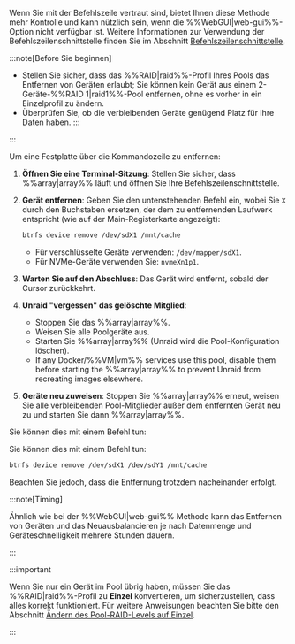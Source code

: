 Wenn Sie mit der Befehlszeile vertraut sind, bietet Ihnen diese Methode mehr Kontrolle und kann nützlich sein, wenn die %%WebGUI|web-gui%%-Option nicht verfügbar ist. Weitere Informationen zur Verwendung der Befehlszeilenschnittstelle finden Sie im Abschnitt [Befehlszeilenschnittstelle](../../../system-administration/advanced-tools/command-line-interface.mdx).

:::note[Before Sie beginnen]

- Stellen Sie sicher, dass das %%RAID|raid%%-Profil Ihres Pools das Entfernen von Geräten erlaubt; Sie können kein Gerät aus einem 2-Geräte-%%RAID 1|raid1%%-Pool entfernen, ohne es vorher in ein Einzelprofil zu ändern.
- Überprüfen Sie, ob die verbleibenden Geräte genügend Platz für Ihre Daten haben.
  :::

:::

Um eine Festplatte über die Kommandozeile zu entfernen:

1. **Öffnen Sie eine Terminal-Sitzung**: Stellen Sie sicher, dass %%array|array%% läuft und öffnen Sie Ihre Befehlszeilenschnittstelle.

2. **Gerät entfernen**: Geben Sie den untenstehenden Befehl ein, wobei Sie `X` durch den Buchstaben ersetzen, der dem zu entfernenden Laufwerk entspricht (wie auf der Main-Registerkarte angezeigt):

   ```bash
   btrfs device remove /dev/sdX1 /mnt/cache
   ```

   - Für verschlüsselte Geräte verwenden: `/dev/mapper/sdX1`.
   - Für NVMe-Geräte verwenden Sie: `nvmeXn1p1`.

3. **Warten Sie auf den Abschluss**: Das Gerät wird entfernt, sobald der Cursor zurückkehrt.

4. **Unraid "vergessen" das gelöschte Mitglied**:
   - Stoppen Sie das %%array|array%%.
   - Weisen Sie alle Poolgeräte aus.
   - Starten Sie %%array|array%% (Unraid wird die Pool-Konfiguration löschen).
   - If any Docker/%%VM|vm%% services use this pool, disable them before starting the %%array|array%% to prevent Unraid from recreating images elsewhere.

5. **Geräte neu zuweisen**: Stoppen Sie %%array|array%% erneut, weisen Sie alle verbleibenden Pool-Mitglieder außer dem entfernten Gerät neu zu und starten Sie dann %%array|array%%.

Sie können dies mit einem Befehl tun:

Sie können dies mit einem Befehl tun:

```bash
btrfs device remove /dev/sdX1 /dev/sdY1 /mnt/cache
```

Beachten Sie jedoch, dass die Entfernung trotzdem nacheinander erfolgt.

:::note\[Timing]

Ähnlich wie bei der %%WebGUI|web-gui%% Methode kann das Entfernen von Geräten und das Neuausbalancieren je nach Datenmenge und Geräteschnelligkeit mehrere Stunden dauern.

:::

:::important

Wenn Sie nur ein Gerät im Pool übrig haben, müssen Sie das %%RAID|raid%%-Profil zu **Einzel** konvertieren, um sicherzustellen, dass alles korrekt funktioniert. Für weitere Anweisungen beachten Sie bitte den Abschnitt [Ändern des Pool-RAID-Levels auf Einzel](#changing-pool-raid-levels).

:::

